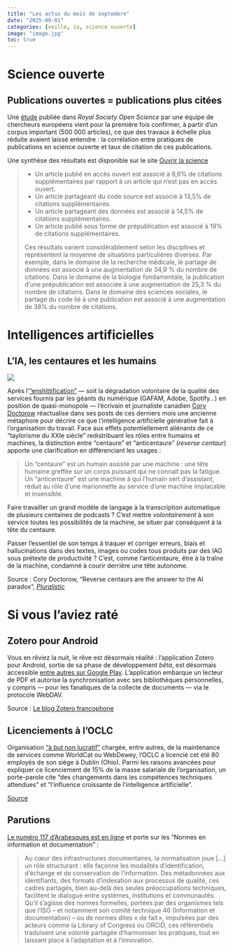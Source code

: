 ```yaml
---
title: "Les actus du mois de septembre"
date: "2025-09-01"
categories: [veille, ia, science ouverte]
image: "image.jpg"
toc: true
---
```



# Science ouverte 

## Publications ouvertes = publications plus citées


Une [étude](https://royalsocietypublishing.org/doi/10.1098/rsos.241248) publiée dans *Royal Society Open Science* par une équipe de chercheurs européens vient pour la première fois confirmer, à partir d'un corpus important (500 000 articles), ce que des travaux à échelle plus réduite avaient laissé entendre : la corrélation entre pratiques de publications en science ouverte et taux de citation de ces publications. 

Une synthèse des résultats est disponible sur le site [Ouvrir la science](https://www.ouvrirlascience.fr/pour-la-premiere-fois-a-lechelle-dun-pays-entier-la-france-une-etude-montre-que-les-pratiques-de-science-ouverte-sont-associees-a-une-augmentation-des-citations/) 

> - Un article publié en accès ouvert est associé à 8,6% de citations supplémentaires par rapport à un article qui n’est pas en accès ouvert.
> - Un article partageant du code source est associé à 13,5% de citations supplémentaires.
> - Un article partageant des données est associé à 14,5% de citations supplémentaires.
> - Un article publié sous forme de prépublication est associé à 19% de citations supplémentaires.
>
> Ces résultats varient considérablement selon les disciplines et représentent la moyenne de situations particulières diverses. Par exemple, dans le domaine de la recherche médicale, le partage de données est associé à une augmentation de 34,9 % du nombre de citations. Dans le domaine de la biologie fondamentale, la publication d’une prépublication est associée à une augmentation de 25,3 % du nombre de citations. Dans le domaine des sciences sociales, le partage du code lié à une publication est associé à une augmentation de 38% du nombre de citations.

# Intelligences artificielles

## L'IA, les centaures et les humains

![](centaur.jpg)

Après l'["enshittification"](https://fr.wikipedia.org/wiki/Merdification) --- soit la dégradation volontaire de la qualité des services fournis par les géants du numérique (GAFAM, Adobe, Spotify...) en position de quasi-monopole --- l'écrivain et journaliste canadien [Cory Doctorow](https://pluralistic.net/) réactualise dans ses posts de ces derniers mois une ancienne métaphore pour décrire ce que l'intelligence
artificielle générative fait à l'organisation du travail. Face aux effets potentiellement aliénants de ce "taylorisme du XXIe siècle" redistribuant les rôles entre humains et machines, la distinction entre "centaure" et "anticentaure" (*reverse centaur*) apporte une clarification en différenciant les usages  :

> Un "centaure" est un humain assisté par une machine : une tête humaine greffée sur un corps puissant qui ne connaît pas la fatigue. Un "anticentaure" est une machine à qui l'humain sert d'assistant, réduit au rôle
d'une marionnette au service d'une machine implacable et insensible. 

Faire travailler un grand modèle de langage à la transcription automatique de plusieurs centaines de podcasts ? C'est mettre *volontairement* à son service toutes les possibilités de la machine, se situer par conséquent à la tête du centaure.

Passer l'essentiel de son temps à traquer et corriger erreurs, biais et hallucinations dans des textes, images ou codes tous produits par des IAG sous prétexte de productivité ? C'est, comme l'anticentaure, être à la traîne de la machine, condamné à courir derrière une tête autonome.

Source : Cory Doctorow, "Reverse centaurs are the answer to the AI paradox", [*Pluralistic*](https://pluralistic.net/2025/09/11/vulgar-thatcherism/#there-is-an-alternative)

# Si vous l'aviez raté

## Zotero pour Android

Vous en rêviez la nuit, le rêve est désormais réalité : l'application Zotero pour Android, sortie de sa phase de développement *bêta*,
est désormais accessible [entre autres sur Google Play](https://play.google.com/store/apps/details?id=org.zotero.android&pli=1). L'application embarque un lecteur de PDF et autorise la synchronisation avec ses bibliothèques personnelles, y compris --- pour les fanatiques de la collecte de documents --- via le protocole WebDAV.

Source : [Le blog Zotero francophone](https://zotero.hypotheses.org/5552)


## Licenciements à l'OCLC

Organisation ["à but non lucratif"](https://projects.propublica.org/nonprofits/organizations/310734115) chargée, entre autres, de la maintenance de services comme WorldCat ou WebDewey, l'OCLC a licencié cet été 80 employés de son siège à Dublin (Ohio). Parmi les raisons avancées pour expliquer ce licenciement de 15% de la masse salariale de l'organisation, un porte-parole cite "des changements dans les compétences techniques attendues" et "l'influence croissante de l'intelligence artificielle".

[Source](https://abc6onyourside.com/news/local/ohio-college-library-center-in-dublin-lays-off-about-80-employees-cites-ai-oclc-dublin-libraries-bob-murphy-employment-unemployment)


## Parutions

[Le numéro 117 d'Arabesques est en ligne](https://publications-prairial.fr/arabesques/index.php?id=4347) et porte sur les "Normes en information et documentation" :

> Au cœur des infrastructures documentaires, la normalisation joue [...] un rôle structurant : elle façonne les modalités d’identification, d’échange et de conservation de l’information. Des métadonnées aux identifiants, des formats d’indexation aux processus de qualité, ces cadres partagés, bien au-delà des seules préoccupations techniques, facilitent le dialogue entre systèmes, institutions et communautés. Qu’il s’agisse des normes formelles, portées par des organismes tels que l’ISO – et notamment son comité technique 46 (Information et documentation) – ou de normes dites « de fait », impulsées par des acteurs comme la Library of Congress ou ORCID, ces référentiels traduisent une volonté partagée d’harmoniser les pratiques, tout en laissant place à l’adaptation et à l’innovation.
